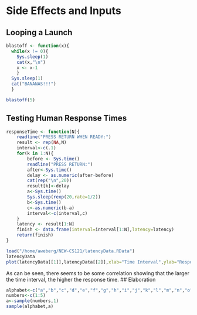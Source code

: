 Side Effects and Inputs
=======================

## Looping a Launch
```r
blastoff <- function(x){
  while(x != 0){
    Sys.sleep(1)
    cat(x,"\n")
    x <- x-1
    }
  Sys.sleep(1)
  cat("BANANAS!!!")
  }

blastoff(5)
```

## Testing Human Response Times
```r
responseTime <- function(N){
    readline("PRESS RETURN WHEN READY:")
    result <- rep(NA,N)
    interval<-c(.1)
    for(k in 1:N){
        before <- Sys.time()
        readline("PRESS RETURN:")
        after<-Sys.time()
        delay <- as.numeric(after-before)
        cat(rep("\n",20))
        result[k]<-delay
        a<-Sys.time()
        Sys.sleep(rexp(20,rate=1/2))
        b<-Sys.time()
        c<-as.numeric(b-a)
        interval<-c(interval,c)
    }
    latency <- result[1:N]
    finish <- data.frame(interval=interval[1:N],latency=latency)
    return(finish)
}
```

```r
load("/home/aweberg/NEW-CS121/latencyData.RData")
latencyData
plot(latencyData[[1]],latencyData[[2]],xlab="Time Interval",ylab="Response Time",main="Response Time vs. Time Interval")
```
As can be seen, there seems to be some correlation showing that the larger the time interval, the higher the response time.
## Elaboration
```r
alphabet<-c("a","b","c","d","e","f","g","h","i","j","k","l","m","n","o","p","q","r","s","t","u","v","w","x","y","z")
numbers<-c(1:5)
a<-sample(numbers,1)
sample(alphabet,a)

```


